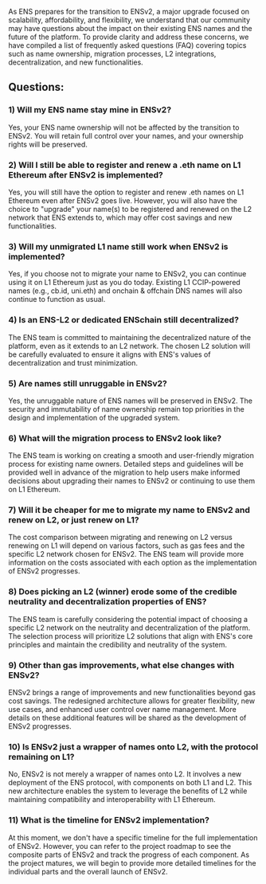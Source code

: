 As ENS prepares for the transition to ENSv2, a major upgrade focused on scalability, affordability, and flexibility, we understand that our community may have questions about the impact on their existing ENS names and the future of the platform. To provide clarity and address these concerns, we have compiled a list of frequently asked questions (FAQ) covering topics such as name ownership, migration processes, L2 integrations, decentralization, and new functionalities.

<h2 className="mb-4 pb-2">Questions:</h2>

### **1&#x29; Will my ENS name stay mine in ENSv2?**

Yes, your ENS name ownership will not be affected by the transition to ENSv2. You will retain full control over your names, and your ownership rights will be preserved.

### 2&#x29; Will I still be able to register and renew a .eth name on L1 Ethereum after ENSv2 is implemented?

Yes, you will still have the option to register and renew .eth names on L1 Ethereum even after ENSv2 goes live. However, you will also have the choice to "upgrade" your name(s) to be registered and renewed on the L2 network that ENS extends to, which may offer cost savings and new functionalities.

### 3&#x29; Will my unmigrated L1 name still work when ENSv2 is implemented?

Yes, if you choose not to migrate your name to ENSv2, you can continue using it on L1 Ethereum just as you do today. Existing L1 CCIP-powered names (e.g., cb.id, uni.eth) and onchain & offchain DNS names will also continue to function as usual.

### 4&#x29; Is an ENS-L2 or dedicated ENSchain still decentralized?

The ENS team is committed to maintaining the decentralized nature of the platform, even as it extends to an L2 network. The chosen L2 solution will be carefully evaluated to ensure it aligns with ENS's values of decentralization and trust minimization.

### 5&#x29; Are names still unruggable in ENSv2?

Yes, the unruggable nature of ENS names will be preserved in ENSv2. The security and immutability of name ownership remain top priorities in the design and implementation of the upgraded system.

### 6&#x29; What will the migration process to ENSv2 look like?

The ENS team is working on creating a smooth and user-friendly migration process for existing name owners. Detailed steps and guidelines will be provided well in advance of the migration to help users make informed decisions about upgrading their names to ENSv2 or continuing to use them on L1 Ethereum.

### 7&#x29; Will it be cheaper for me to migrate my name to ENSv2 and renew on L2, or just renew on L1?

The cost comparison between migrating and renewing on L2 versus renewing on L1 will depend on various factors, such as gas fees and the specific L2 network chosen for ENSv2. The ENS team will provide more information on the costs associated with each option as the implementation of ENSv2 progresses.

### 8&#x29; Does picking an L2 (winner) erode some of the credible neutrality and decentralization properties of ENS?

The ENS team is carefully considering the potential impact of choosing a specific L2 network on the neutrality and decentralization of the platform. The selection process will prioritize L2 solutions that align with ENS's core principles and maintain the credibility and neutrality of the system.

### 9&#x29; Other than gas improvements, what else changes with ENSv2?

ENSv2 brings a range of improvements and new functionalities beyond gas cost savings. The redesigned architecture allows for greater flexibility, new use cases, and enhanced user control over name management. More details on these additional features will be shared as the development of ENSv2 progresses.

### 10&#x29; Is ENSv2 just a wrapper of names onto L2, with the protocol remaining on L1?

No, ENSv2 is not merely a wrapper of names onto L2. It involves a new deployment of the ENS protocol, with components on both L1 and L2. This new architecture enables the system to leverage the benefits of L2 while maintaining compatibility and interoperability with L1 Ethereum.

### 11&#x29; What is the timeline for ENSv2 implementation?

At this moment, we don't have a specific timeline for the full implementation of ENSv2. However, you can refer to the project roadmap to see the composite parts of ENSv2 and track the progress of each component. As the project matures, we will begin to provide more detailed timelines for the individual parts and the overall launch of ENSv2.
